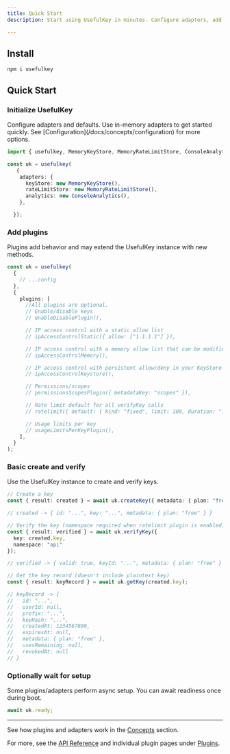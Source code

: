 ```yaml
---
title: Quick Start
description: Start using UsefulKey in minutes. Configure adapters, add plugins, and see how each plugin changes the UsefulKey API.

---
```



## Install

```npm  
npm i usefulkey
```

## Quick Start

<Steps>
  <Step>
    <h3>Initialize UsefulKey</h3>
    <p>Configure adapters and defaults. Use in-memory adapters to get started quickly. See [Configuration](/docs/concepts/configuration) for more options.</p>

```ts
import { usefulkey, MemoryKeyStore, MemoryRateLimitStore, ConsoleAnalytics } from "usefulkey";

const uk = usefulkey( 
   {
    adapters: {
      keyStore: new MemoryKeyStore(),
      rateLimitStore: new MemoryRateLimitStore(),
      analytics: new ConsoleAnalytics(),
    },

  });
```
  </Step>
  <Step>
    <h3>Add plugins</h3>
    <p>Plugins add behavior and may extend the UsefulKey instance with new methods.</p>

```ts
const uk = usefulkey(
  {
    // ...config
  },
  {
    plugins: [
      //All plugins are optional.
      // Enable/disable keys
      // enableDisablePlugin(),

      // IP access control with a static allow list
      // ipAccessControlStatic({ allow: ["1.1.1.1"] }),

      // IP access control with a memory allow list that can be modified at runtime
      // ipAccessControlMemory(),

      // IP access control with persistent allow/deny in your KeyStore
      // ipAccessControlKeystore(),

      // Permissions/scopes
      // permissionsScopesPlugin({ metadataKey: "scopes" }),

      // Rate limit default for all verifyKey calls
      // ratelimit({ default: { kind: "fixed", limit: 100, duration: "1m" } }),

      // Usage limits per key
      // usageLimitsPerKeyPlugin(),
    ],
  }
);
```
  </Step>
  <Step>
    <h3>Basic create and verify</h3>
    <p>Use the UsefulKey instance to create and verify keys.</p>

```ts
// Create a key
const { result: created } = await uk.createKey({ metadata: { plan: "free" } });

// created -> { id: "...", key: "...", metadata: { plan: "free" } }

// Verify the key (namespace required when ratelimit plugin is enabled)
const { result: verified } = await uk.verifyKey({ 
  key: created.key, 
  namespace: "api" 
}); 

// verified -> { valid: true, keyId: "...", metadata: { plan: "free" } }

// Get the key record (doesn't include plaintext key)
const { result: keyRecord } = await uk.getKey(created.key);

// keyRecord -> { 
//   id: "...", 
//   userId: null, 
//   prefix: "...", 
//   keyHash: "...", 
//   createdAt: 1234567890, 
//   expiresAt: null, 
//   metadata: { plan: "free" }, 
//   usesRemaining: null, 
//   revokedAt: null 
// }
```
  </Step>
  <Step>
    <h3>Optionally wait for setup</h3>
    <p>Some plugins/adapters perform async setup. You can await readiness once during boot.</p>

```ts
await uk.ready;
```
  </Step>
</Steps>



---

See how plugins and adapters work in the [Concepts](/docs/concepts) section.




For more, see the [API Reference](/docs/api/verify-key) and individual plugin pages under [Plugins](/docs/plugins).
